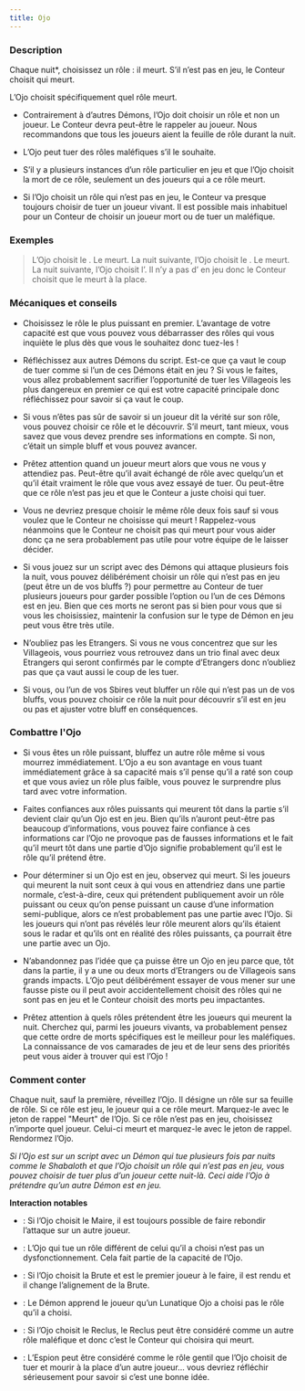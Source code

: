 ```yaml
---
title: Ojo
---
```



<Role OJO header />

### Description

Chaque nuit*, choisissez un rôle : il meurt. S’il n’est pas en jeu, le Conteur choisit qui meurt.

L’Ojo choisit spécifiquement quel rôle meurt.

-	Contrairement à d’autres Démons, l’Ojo doit choisir un rôle et non un joueur. Le Conteur devra peut-être le rappeler au joueur. Nous recommandons que tous les joueurs aient la feuille de rôle durant la nuit.

-	L’Ojo peut tuer des rôles maléfiques s’il le souhaite.

-	S’il y a plusieurs instances d’un rôle particulier en jeu et que l’Ojo choisit la mort de ce rôle, seulement un des joueurs qui a ce rôle meurt.

-	Si l’Ojo choisit un rôle qui n’est pas en jeu, le Conteur va presque toujours choisir de tuer un joueur vivant. Il est possible mais inhabituel pour un Conteur de choisir un joueur mort ou de tuer un maléfique.

### Exemples

> L’Ojo choisit le <Role MEDECIN_DE_PESTE />. Le <Role MEDECIN_DE_PESTE /> meurt. La nuit suivante, l’Ojo choisit le <Role CULTIVATEUR_DE_PAVOT />. Le <Role CULTIVATEUR_DE_PAVOT /> meurt. La nuit suivante, l’Ojo choisit l’<Role EMPATHIQUE />. Il n’y a pas d’<Role EMPATHIQUE /> en jeu donc le Conteur choisit que le <Role SHUGENJA /> meurt à la place.

### Mécaniques et conseils

- Choisissez le rôle le plus puissant en premier. L’avantage de votre capacité est que vous pouvez vous débarrasser des rôles qui vous inquiète le plus dès que vous le souhaitez donc tuez-les !

- Réfléchissez aux autres Démons du script. Est-ce que ça vaut le coup de tuer comme si l’un de ces Démons était en jeu ? Si vous le faites, vous allez probablement sacrifier l’opportunité de tuer les Villageois les plus dangereux en premier ce qui est votre capacité principale donc réfléchissez pour savoir si ça vaut le coup.

- Si vous n’êtes pas sûr de savoir si un joueur dit la vérité sur son rôle, vous pouvez choisir ce rôle et le découvrir. S’il meurt, tant mieux, vous savez que vous devez prendre ses informations en compte. Si non, c’était un simple bluff et vous pouvez avancer.

- Prêtez attention quand un joueur meurt alors que vous ne vous y attendiez pas. Peut-être qu’il avait échangé de rôle avec quelqu’un et qu’il était vraiment le rôle que vous avez essayé de tuer. Ou peut-être que ce rôle n’est pas jeu et que le Conteur a juste choisi qui tuer. 

- Vous ne devriez presque choisir le même rôle deux fois sauf si vous voulez que le Conteur ne choisisse qui meurt ! Rappelez-vous néanmoins que le Conteur ne choisit pas qui meurt pour vous aider donc ça ne sera probablement pas utile pour votre équipe de le laisser décider.

- Si vous jouez sur un script avec des Démons qui attaque plusieurs fois la nuit, vous pouvez délibérément choisir un rôle qui n’est pas en jeu (peut être un de vos bluffs ?) pour permettre au Conteur de tuer plusieurs joueurs pour garder possible l’option ou l’un de ces Démons est en jeu. Bien que ces morts ne seront pas si bien pour vous que si vous les choisissiez, maintenir la confusion sur le type de Démon en jeu peut vous être très utile.

- N’oubliez pas les Etrangers. Si vous ne vous concentrez que sur les Villageois, vous pourriez vous retrouvez dans un trio final avec deux Etrangers qui seront confirmés par le compte d’Etrangers donc n’oubliez pas que ça vaut aussi le coup de les tuer. 

- Si vous, ou l’un de vos Sbires veut bluffer un rôle qui n’est pas un de vos bluffs, vous pouvez choisir ce rôle la nuit pour découvrir s’il est en jeu ou pas et ajuster votre bluff en conséquences.

### Combattre l'Ojo

- Si vous êtes un rôle puissant, bluffez un autre rôle même si vous mourrez immédiatement. L‘Ojo a eu son avantage en vous tuant immédiatement grâce à sa capacité mais s’il pense qu’il a raté son coup et que vous aviez un rôle plus faible, vous pouvez le surprendre plus tard avec votre information. 

- Faites confiances aux rôles puissants qui meurent tôt dans la partie s’il devient clair qu’un Ojo est en jeu. Bien qu’ils n’auront peut-être pas beaucoup d’informations, vous pouvez faire confiance à ces informations car l’Ojo ne provoque pas de fausses informations et le fait qu’il meurt tôt dans une partie d’Ojo signifie probablement qu’il est le rôle qu’il prétend être. 

- Pour déterminer si un Ojo est en jeu, observez qui meurt. Si les joueurs qui meurent la nuit sont ceux à qui vous en attendriez dans une partie normale, c’est-à-dire, ceux qui prétendent publiquement avoir un rôle puissant ou ceux qu’on pense puissant un cause d’une information semi-publique, alors ce n’est probablement pas une partie avec l’Ojo. Si les joueurs qui n’ont pas révélés leur rôle meurent alors qu’ils étaient sous le radar et qu’ils ont en réalité des rôles puissants, ça pourrait être une partie avec un Ojo. 

- N’abandonnez pas l’idée que ça puisse être un Ojo en jeu parce que, tôt dans la partie, il y a une ou deux morts d’Etrangers ou de Villageois sans grands impacts. L’Ojo peut délibérément essayer de vous mener sur une fausse piste ou il peut avoir accidentellement choisit des rôles qui ne sont pas en jeu et le Conteur choisit des morts peu impactantes.

- Prêtez attention à quels rôles prétendent être les joueurs qui meurent la nuit. Cherchez qui, parmi les joueurs vivants, va probablement pensez que cette ordre de morts spécifiques est le meilleur pour les maléfiques. La connaissance de vos camarades de jeu et de leur sens des priorités peut vous aider à trouver qui est l’Ojo !

### Comment conter

Chaque nuit, sauf la première, réveillez l’Ojo. Il désigne un rôle sur sa feuille de rôle. Si ce rôle est jeu, le joueur qui a ce rôle meurt. Marquez-le avec le jeton de rappel "Meurt" de l’Ojo. Si ce rôle n’est pas en jeu, choisissez n’importe quel joueur. Celui-ci meurt et marquez-le avec le jeton de rappel. Rendormez l’Ojo.

_Si l’Ojo est sur un script avec un Démon qui tue plusieurs fois par nuits comme le Shabaloth et que l’Ojo choisit un rôle qui n’est pas en jeu, vous pouvez choisir de tuer plus d’un joueur cette nuit-là. Ceci aide l’Ojo à prétendre qu’un autre Démon est en jeu._

**Interaction notables**

- <Role MAIRE /> : Si l’Ojo choisit le Maire, il est toujours possible de faire rebondir l’attaque sur un autre joueur.

- <Role MATHEMATICIEN /> : L’Ojo qui tue un rôle différent de celui qu’il a choisi n’est pas un dysfonctionnement. Cela fait partie de la capacité de l’Ojo.

- <Role BRUTE /> : Si l’Ojo choisit la Brute et est le premier joueur à le faire, il est rendu et il change l’alignement de la Brute.

- <Role LUNATIQUE /> : Le Démon apprend le joueur qu’un Lunatique Ojo a choisi pas le rôle qu’il a choisi. 

- <Role RECLUS /> : Si l’Ojo choisit le Reclus, le Reclus peut être considéré comme un autre rôle maléfique et donc c’est le Conteur qui choisira qui meurt.

- <Role ESPION /> : L’Espion peut être considéré comme le rôle gentil que l’Ojo choisit de tuer et mourir à la place d’un autre joueur… vous devriez réfléchir sérieusement pour savoir si c’est une bonne idée.
